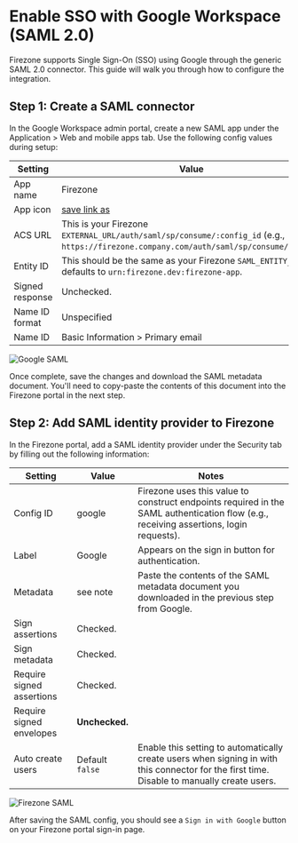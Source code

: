 # Enable SSO with Google Workspace (SAML 2.0)

Firezone supports Single Sign-On (SSO) using Google through the generic SAML 2.0
connector. This guide will walk you through how to configure the integration.

## Step 1: Create a SAML connector

In the Google Workspace admin portal, create a new SAML app under the
Application > Web and mobile apps tab. Use the following config values during
setup:

| Setting         | Value                                                                                                                                    |
| --------------- | ---------------------------------------------------------------------------------------------------------------------------------------- |
| App name        | Firezone                                                                                                                                 |
| App icon        | [save link as](https://user-images.githubusercontent.com/52545545/202567638-513dba14-ea8c-4da8-8f75-341310f1e456.png)                    |
| ACS URL         | This is your Firezone `EXTERNAL_URL/auth/saml/sp/consume/:config_id` (e.g., `https://firezone.company.com/auth/saml/sp/consume/google`). |
| Entity ID       | This should be the same as your Firezone `SAML_ENTITY_ID`, defaults to `urn:firezone.dev:firezone-app`.                                  |
| Signed response | Unchecked.                                                                                                                               |
| Name ID format  | Unspecified                                                                                                                              |
| Name ID         | Basic Information > Primary email                                                                                                        |

![Google SAML](https://user-images.githubusercontent.com/52545545/205353768-0c8696b2-5fb2-42a7-98fa-9d68b23dfb05.png)

Once complete, save the changes and download the SAML metadata document. You'll
need to copy-paste the contents of this document into the Firezone portal in the
next step.

## Step 2: Add SAML identity provider to Firezone

In the Firezone portal, add a SAML identity provider under the Security tab by
filling out the following information:

| Setting                   | Value           | Notes                                                                                                                                       |
| ------------------------- | --------------- | ------------------------------------------------------------------------------------------------------------------------------------------- |
| Config ID                 | google          | Firezone uses this value to construct endpoints required in the SAML authentication flow (e.g., receiving assertions, login requests).      |
| Label                     | Google          | Appears on the sign in button for authentication.                                                                                           |
| Metadata                  | see note        | Paste the contents of the SAML metadata document you downloaded in the previous step from Google.                                           |
| Sign assertions           | Checked.        |                                                                                                                                             |
| Sign metadata             | Checked.        |                                                                                                                                             |
| Require signed assertions | Checked.        |                                                                                                                                             |
| Require signed envelopes  | **Unchecked.**  |                                                                                                                                             |
| Auto create users         | Default `false` | Enable this setting to automatically create users when signing in with this connector for the first time. Disable to manually create users. |

![Firezone SAML](https://user-images.githubusercontent.com/52545545/202566502-3a06694b-249e-4330-9f6b-39004eb36406.png)

After saving the SAML config, you should see a `Sign in with Google` button on
your Firezone portal sign-in page.
